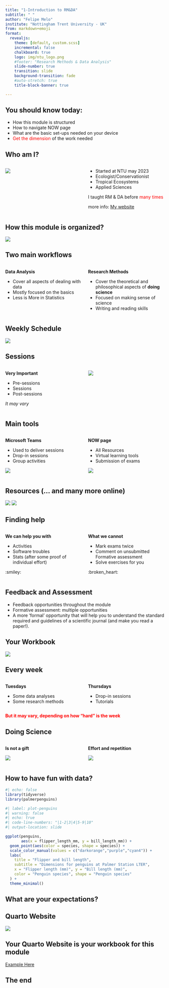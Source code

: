 ```yaml
---
title: "1-Introduction to RM&DA"
subtitle: " "
author: "Felipe Melo"
institute: "Nottingham Trent University - UK"
from: markdown+emoji
format:
  revealjs:
    theme: [default, custom.scss]
    incremental: false
    chalkboard: true
    logo: img/ntu_logo.png
    #footer: "Research Methods & Data Analysis"
    slide-number: true
    transition: slide
    background-transition: fade
    #auto-stretch: true
    title-block-banner: true

---
```


## You should know today:

- How this module is structured
- How to navigate NOW page
- What are the basic set-ups needed on your device
- [Get the dimension]{style="color: red;"} of the work needed


## Who am I?

::::{.columns}
:::{.column width="50%"}

![](img/profile.png)

:::

:::{.column width="50%"}
- Started at NTU may 2023
- Ecologist/Conservationist
- Tropical Ecosystems
- Applied Sciences

I taught RM & DA before [many times]{style="color: red;"}

more info: [My website](www.ecoaplic.org)

:::
::::

## How this module is organized?

![](img/toolkit.png){fig-align="center"}

## Two main workflows

:::{.columns}
:::{.column width="50%" .fragment}
**Data Analysis**

- Cover all aspects of dealing with data
- Mostly focused on the basics
- Less is More in Statistics

:::

:::{.column width="50%" .fragment}
**Research Methods**

- Cover the theoretical and philosophical aspects of **doing science**
- Focused on making sense of science
- Writing and reading skills

:::
::::

## Weekly Schedule

![](img/schedule.png)


## Sessions

:::{.columns}
:::{.column width="50%" .fragment}
**Very Important**

- Pre-sessions
- Sessions
- Post-sessions

*It may vary*

:::

:::{.column width="50%" .fragment}

![](img/pre_session.png)

:::
::::

## Main tools

:::{.columns}
:::{.column width="50%" .fragment}
**Microsoft Teams**

- Used to deliver sessions
- Drop-in sessions
- Group activities

![](https://teach.cbs.dk/wp-content/uploads/2022/01/Microsoft_Teams_Android_Smartphone.jpeg)
:::

:::{.column width="50%" .fragment}

**NOW page**

- All Resources
- Virtual learning tools
- Submission of exams

![](https://now.ntu.ac.uk/d2l/lp/navbars/6605/theme/viewimage/34273789/view?v=20.24.8.21027)

:::
::::

## Resources (... and many more online)


![](https://r4ds.hadley.nz/cover.jpg){.absolute right=20}
![](https://moderndive.com/images/logos/book_cover.png){.absolute left=20}

## Finding help

:::{.columns}
:::{.column width="50%" .fragment}
**We can help you with**

- Activities
- Software troubles
- Stats (after some proof of individual effort)

:smiley:

:::

:::{.column width="50%" .fragment}

**What we cannot**

- Mark exams twice
- Comment on unsubmitted Formative assessment
- Solve exercises for you

:broken_heart:

:::
::::

## Feedback and Assessment

* Feedback opportunities throughout the module
* Formative assessment: multiple opportunities
- A more ‘formal’ opportunity that will help you to understand the standard required and guidelines of a scientific journal (and make you read a paper!).


## Your Workbook

![](https://quarto.org/docs/get-started/hello/images/rstudio-hello.png)

## Every week

::::{.columns}

:::{.column width="50%" .fragment}
**Tuesdays**

- Some data analyses
- Some research methods

:::

:::{.column width="50%" .fragment}
**Thursdays**

- Drop-in sessions
- Tutorials

:::
::::

:::{.fragment}
[**But it may vary, depending on how "hard" is the week**]{style="color:red;"}
:::

## Doing Science

:::{.columns}
:::{.column width="50%" .fragment}
**Is not a gift**

![](https://encrypted-tbn0.gstatic.com/images?q=tbn:ANd9GcQXQI6xOpvNvJFq5DQVEfCicuIVXSyCPGqFJ3x2v7GqXBg3S8Pjnn0cl7BSxbmFIQJOoK0&usqp=CAU)

:::

:::{.column width="50%" .fragment}
**Effort and repetition**

![](https://www.uksport.gov.uk/-/media/images/the-british-womens-4x100m-relay-team-celebrate-at-tokyo-2020.ashx?w=680&mw=680&hash=F4E2D3C9851E543D532CD4640703ED61&h=433&crop=1)

:::
::::

## {background-image="https://i0.wp.com/phenomenex.blog/wp-content/uploads/2017/10/PinkyandtheBrain.TheBrain.png" background-size="contain"}

## {background-image="https://www.chbe.gatech.edu/sites/default/files/styles/gtcoe_max/public/2024-02/junglebiolab1.webp?itok=V7TS06KO" background-size="cover"}

## {background-image="https://www.ilovephd.com/wp-content/uploads/2021/08/phd-memes-10.jpg" background-size="contain"}

## {background-image="https://i.pinimg.com/736x/64/c1/ed/64c1ed41a154c80f7cd8a2d60e7265be.jpg"}

## {background-image="https://www.siliconrepublic.com/wp-content/uploads/2014/12/img/scientist-what-I-do-meme.jpg"}

## How to have fun with data?
```r
#| echo: false
library(tidyverse)
library(palmerpenguins)
```


```r
#| label: plot-penguins
#| warning: false
#| echo: true
#| code-line-numbers: "|1-2|3|4|5-9|10"
#| output-location: slide

ggplot(penguins, 
       aes(x = flipper_length_mm, y = bill_length_mm)) +
  geom_point(aes(color = species, shape = species)) +
  scale_color_manual(values = c("darkorange","purple","cyan4")) +
  labs(
    title = "Flipper and bill length",
    subtitle = "Dimensions for penguins at Palmer Station LTER",
    x = "Flipper length (mm)", y = "Bill length (mm)",
    color = "Penguin species", shape = "Penguin species"
  ) +
  theme_minimal()
```


## What are your expectations?{.center}


## Quarto Website

![](img/penguins.png){fig-aling="center"}

## Your Quarto Website is your workbook for this module

[Example Here](https://ecoaplic.org/collection/rm_da_ntu/hello.html)





## The end{.center}